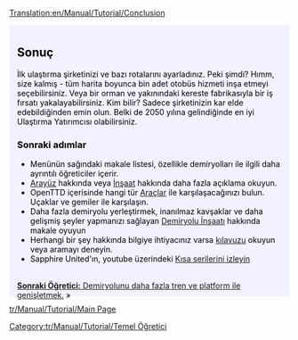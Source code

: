[[Translation:en/Manual/Tutorial/Conclusion]]

{{en/Tabs|5|5
|tr/Manual/Tutorial/Main Page|1. Başlangıç<!--
-->|tr/Manual/Tutorial/Otobüsler|2. Otobüsler<!--
-->|tr/Manual/Tutorial/Trenler|3. Trenler<!--
-->|tr/Manual/Tutorial/Uçaklar|4. Uçaklar<!--
-->|tr/Manual/Tutorial/Sonuç|5. Sonuç}}
<div style="padding:.5em 1em 1em 1em; border-top:none; background-color:#f1f2fe; color:#000;">
{{en/Manual/Tutorial/Navigation}}
==Sonuç==
İlk ulaştırma şirketinizi ve bazı rotalarını ayarladınız. Peki şimdi? Hımm, size kalmış - tüm harita boyunca bin adet otobüs hizmeti inşa etmeyi seçebilirsiniz. Veya bir orman ve yakınındaki kereste fabrikasıyla bir iş fırsatı yakalayabilirsiniz. Kim bilir? Sadece şirketinizin kar elde edebildiğinden emin olun. Belki de 2050 yılına gelindiğinde en iyi Ulaştırma Yatırımcısı olabilirsiniz.

===Sonraki adımlar===
* Menünün sağındaki makale listesi, özellikle demiryolları ile ilgili daha ayrıntılı öğreticiler içerir.
* [[tr/Oyun arayüzü|Arayüz]] hakkında veya [[tr/İnşaat|İnşaat]] hakkında daha fazla açıklama okuyun.
* OpenTTD içerisinde hangi tür [[tr/Araçlar|Araçlar]] ile karşılaşacağınızı bulun. Uçaklar ve gemiler ile karşılaşın.
* Daha fazla demiryolu yerleştirmek, inanılmaz kavşaklar ve daha gelişmiş şeyler yapmanızı sağlayan [[tr/Demiryolu İnşaatı|Demiryolu İnşaatı]] hakkında makale oyuyun
* Herhangi bir şey hakkında bilgiye ihtiyacınız varsa [[tr/OpenTTD|kılavuzu]] okuyun veya aramayı deneyin.
* Sapphire United'ın, youtube üzerindeki [http://www.youtube.com/watch?v=KAriYewKvj8&feature=PlayList&p=C168C0CB0588B9A0&index=0&playnext=1 Kısa serilerini izleyin]

<br style="clear:both;">
<span style="float: right">[[tr/Öğretici/İki Platform|'''Sonraki Öğretici:''' Demiryolunu daha fazla tren ve platform ile genişletmek.]] &raquo;</span>
</div>
[[tr/Manual/Tutorial/Main Page]]
[[Category:tr/Manual/Tutorial/Temel Öğretici]]